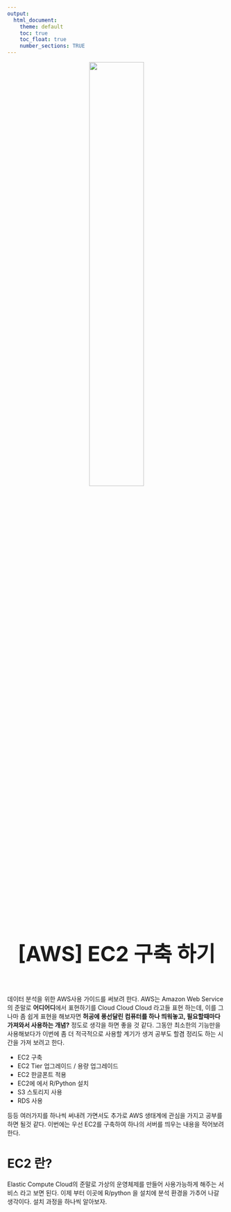 ```yaml
---
output: 
  html_document:
    theme: default
    toc: true
    toc_float: true
    number_sections: TRUE
---
```


<head>
<script type="text/javascript">
(function(i,s,o,g,r,a,m) {i['GoogleAnalyticsObject']=r;i[r]=i[r]||function() {
(i[r].q=i[r].q||[]).push(arguments)},i[r].l=1*new Date();a=s.createElement(o),
m=s.getElementsByTagName(o)[0];a.async=1;a.src=g;m.parentNode.insertBefore(a,m)
})(window,document,'script','//www.google-analytics.com/analytics.js','ga');

ga('create', 'UA-145407326-3', 'auto');
ga('send', 'pageview');

<meta name="google-site-verification" content="T-jgE28abL3vl7UecFzARwl7_S3qC_ppH4TxxFwQcjs" />

</script>
</head>

<center>
![](https://upload.wikimedia.org/wikipedia/commons/thumb/9/93/Amazon_Web_Services_Logo.svg/512px-Amazon_Web_Services_Logo.svg.png){#id .class width="50%"}
</center>

<br>

<p align="center">
<br>
<font size="10">
**[AWS] EC2 구축 하기** 
</font>
</p>

<br><br>

데이터 분석을 위한 AWS사용 가이드를 써보려 한다. AWS는 Amazon Web Service의 준말로 **어디어디**에서 표현하기를 Cloud Cloud Cloud 라고들 표현 하는데, 이를 그나마 좀 쉽게 표현을 해보자면 **허공에 풍선달린 컴퓨터를 하나 띄워놓고, 필요할때마다 가져와서 사용하는 개념?** 정도로 생각을 하면 좋을 것 같다. 그동안 최소한의 기능만을 사용해보다가 이번에 좀 더 적극적으로 사용할 계기가 생겨 공부도 할겸 정리도 하는 시간을 가져 보려고 한다. 

 - EC2 구축
 - EC2 Tier 업그레이드 / 용량 업그레이드
 - EC2 한글폰트 적용
 - EC2에 에서 R/Python 설치
 - S3 스토리지 사용
 - RDS 사용 
 
 등등 여러가지를 하나씩 써내려 가면서도 추가로 AWS 생태계에 관심을 가지고 공부를 하면 될것 같다. 이번에는 우선 EC2를 구축하여 하나의 서버를 띄우는 내용을 적어보려 한다.



# EC2 란? 

Elastic Compute Cloud의 준말로 가상의 운영체제를 만들어 사용가능하게 해주는 서비스 라고 보면 된다. 이제 부터 이곳에 R/python 을 설치에 분석 환경을 가추어 나갈 생각이다. 설치 과정을 하나씩 알아보자.

# 